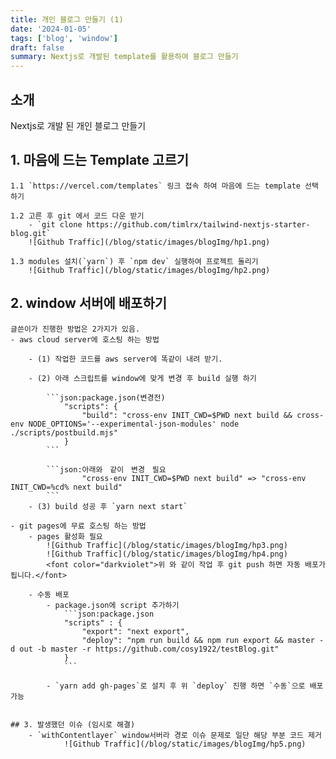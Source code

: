```yaml
---
title: 개인 블로그 만들기 (1)
date: '2024-01-05'
tags: ['blog', 'window']
draft: false
summary: Nextjs로 개발된 template를 활용하여 블로그 만들기
---
```


## 소개

Nextjs로 개발 된 개인 블로그 만들기

## 1. 마음에 드는 Template 고르기

    1.1 `https://vercel.com/templates` 링크 접속 하여 마음에 드는 template 선택 하기

    1.2 고른 후 git 에서 코드 다운 받기
        - `git clone https://github.com/timlrx/tailwind-nextjs-starter-blog.git`
        ![Github Traffic](/blog/static/images/blogImg/hp1.png)

    1.3 modules 설치(`yarn`) 후 `npm dev` 실행하여 프로젝트 돌리기
        ![Github Traffic](/blog/static/images/blogImg/hp2.png)

## 2. window 서버에 배포하기

    글쓴이가 진행한 방법은 2가지가 있음.
    - aws cloud server에 호스팅 하는 방법

        - (1) 작업한 코드를 aws server에 똑같이 내려 받기.

        - (2) 아래 스크립트를 window에 맞게 변경 후 build 실행 하기

            ```json:package.json(변경전)
                "scripts": {
                    "build": "cross-env INIT_CWD=$PWD next build && cross-env NODE_OPTIONS='--experimental-json-modules' node ./scripts/postbuild.mjs"
                }
            ```

            ```json:아래와　같이　변경　필요
                    "cross-env INIT_CWD=$PWD next build" => "cross-env INIT_CWD=%cd% next build"
            ```
        - (3) build 성공 후 `yarn next start`

    - git pages에 무료 호스팅 하는 방법
        - pages 활성화 필요
            ![Github Traffic](/blog/static/images/blogImg/hp3.png)
            ![Github Traffic](/blog/static/images/blogImg/hp4.png)
            <font color="darkviolet">위 와 같이 작업 후 git push 하면 자동 배포가 됩니다.</font>

        - 수동 배포
            - package.json에 script 추가하기
                ```json:package.json
                "scripts" : {
                    "export": "next export",
                    "deploy": "npm run build && npm run export && master -d out -b master -r https://github.com/cosy1922/testBlog.git"
                }
                ```

            - `yarn add gh-pages`로 설치 후 위 `deploy` 진행 하면 `수동`으로 배포 가능


    ## 3. 발생했던 이슈 (임시로 해결)
        - `withContentlayer` window서버라 경로 이슈 문제로 일단 해당 부분 코드 제거
                ![Github Traffic](/blog/static/images/blogImg/hp5.png)
